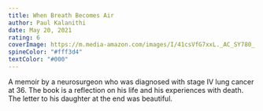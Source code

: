 ```yaml
---
title: When Breath Becomes Air
author: Paul Kalanithi
date: May 20, 2021
rating: 6
coverImage: https://m.media-amazon.com/images/I/41csVfG7xxL._AC_SY780_.jpg
spineColor: "#fff3d4"
textColor: "#000"
---
```


A memoir by a neurosurgeon who was diagnosed with stage IV lung cancer at 36. The book is a reflection on his life and his experiences with death. The letter to his daughter at the end was beautiful.
